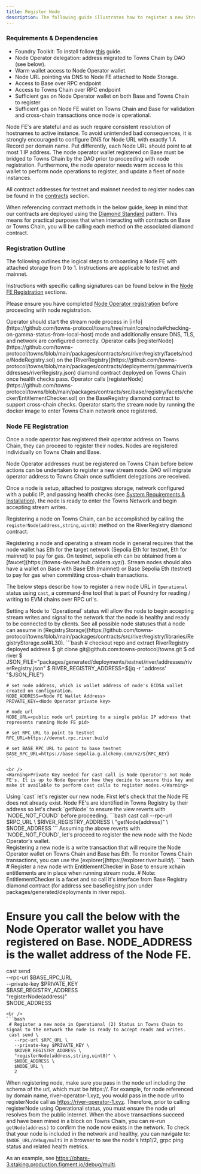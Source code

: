 ```yaml
---
title: Register Node
description: The following guide illustrates how to register a new Stream Node instance on Towns Chain. This guide uses Testnet as an example. The Mainnet guide follows from this guide with modifications to contract addresses and rpc url for Towns Chain.
---
```


### Requirements & Dependencies

- Foundry Toolkit: To install follow [this](https://book.getfoundry.sh/getting-started/installation) guide.
- Node Operator delegation: address migrated to Towns Chain by DAO (see below).
- Warm wallet access to Node Operator wallet.
- Node URL pointing via DNS to Node FE attached to Node Storage.
- Access to Base over RPC endpoint
- Access to Towns Chain over RPC endpoint
- Sufficient gas on Node Operator wallet on both Base and Towns Chain to register
- Sufficient gas on Node FE wallet on Towns Chain and Base for validation and cross-chain transactions once node is operational.

<Note>
  Node FE's are stateful and as such require consistent resolution of hostnames
  to active instance. To avoid unintended bad consequences, it is strongly
  encouraged to configure DNS for Node URL with exactly 1 A Record per domain
  name. Put differently, each Node URL should point to at most 1 IP address.
</Note>

<Note>
  The node operator wallet registered on Base must
  be bridged to Towns Chain by the DAO prior to proceeding with node registration. Furthermore, the node operator needs warm access to this
  wallet to perform node operations to register, and update a fleet of node instances.
</Note>


All contract addresses for testnet and mainnet needed to register nodes can be found in the [contracts](/run/contracts) section.

<Note>When referencing contract methods in the below guide, keep in mind that our contracts are deployed using the [Diamond Standard](https://www.quicknode.com/guides/ethereum-development/smart-contracts/the-diamond-standard-eip-2535-explained-part-1) pattern. This means for practical purposes that when interacting with contracts on Base or Towns Chain, you will be calling each method on the associated diamond contract.</Note>


### Registration Outline 

The following outlines the logical steps to onboarding a Node FE with attached storage from 0 to 1. Instructions are applicable to testnet and mainnet.

Instructions with specific calling signatures can be found below in the [Node FE Registration](#node-fe-registration) sections.

Please ensure you have completed [Node Operator registration](/run/node-operator/register-towns-operator) before proceeding with node registration.

<Steps>
<Step title="Start Stream Node in Info Mode">Operator should start the stream node process in [info](https://github.com/towns-protocol/towns/tree/main/core/node#checking-on-gamma-status-from-local-host) mode and additionally ensure DNS, TLS, and network are configured correctly.</Step>
<Step title="Register Node in Towns Chain">Operator calls [registerNode](https://github.com/towns-protocol/towns/blob/main/packages/contracts/src/river/registry/facets/node/NodeRegistry.sol) on the [RiverRegistry](https://github.com/towns-protocol/towns/blob/main/packages/contracts/deployments/gamma/river/addresses/riverRegistry.json) diamond contract deployed on Towns Chain once health checks pass.</Step>
<Step title="Register Node in Base">Operator calls [registerNode](https://github.com/towns-protocol/towns/blob/main/packages/contracts/src/base/registry/facets/checker/EntitlementChecker.sol) on the BaseRegistry diamond contract to support cross-chain checks.</Step>
<Step title="Start Stream Node">Operator starts the stream node by running the docker image to enter Towns Chain network once registered.</Step>
</Steps>

### Node FE Registration

Once a node operator has registered their operator address on Towns Chain, they can proceed to register their nodes. Nodes are registered individually on Towns Chain and Base.

<Warning>
  Node Operator addresses must be registered on Towns Chain before below actions
  can be undertaken to register a new stream node. DAO will migrate operator address to Towns Chain
  once sufficient delegations are received.
</Warning>

Once a node is setup, attached to postgres storage, network configured with a public IP, and passing health checks (see [System Requirements & Installation](/run/node-operator/system-requirements-installation)), the node is ready to enter the Towns Network and begin accepting stream writes.

Registering a node on Towns Chain, can be accomplished by calling the `registerNode(address,string,uint8)` method on the RiverRegistry diamond contract.

<Warning>
  Registering a node and operating a stream node in general requires that the
  node wallet has Eth for the target network (Sepolia Eth for testnet, Eth for mainnet) to pay for gas.
  On testnet, sepolia eth can be obtained from a
  [faucet](https://towns-devnet.hub.caldera.xyz/).
  Stream nodes should also have a wallet on Base with Base Eth (mainnet) or Base Sepolia Eth (testnet) to pay for gas when committing cross-chain transactions.
</Warning>

The below steps describe how to register a new node URL in `Operational` status using `cast`, a command-line tool that is part of Foundry for reading / writing to EVM chains over RPC url's.

<Note>
  Setting a Node to `Operational` status will allow the node to begin accepting stream writes and signal to the network that the node is healthy and ready to be connected to by clients. See all possible node statuses that a node can assume in [RegistryStorage](https://github.com/towns-protocol/towns/blob/main/packages/contracts/src/river/registry/libraries/RegistryStorage.sol#L30).
</Note>

<Steps>
  <Step title="Setup Variables for Registration">
    ```bash
    # checkout repo and extract RiverRegistry deployed address
    $ git clone git@github.com:towns-protocol/towns.git
    $ cd river
    $ JSON_FILE="packages/generated/deployments/testnet/river/addresses/riverRegistry.json"
    $ RIVER_REGISTRY_ADDRESS=$(jq -r '.address' "$JSON_FILE") 
    
    # set node address, which is wallet address of node's ECDSA wallet created on configuration.
    NODE_ADDRESS=<Node FE Wallet Address>
    PRIVATE_KEY=<Node Operator private key>

    # node url
    NODE_URL=<public node url pointing to a single public IP address that represents running Node FE pid>

    # set RPC_URL to point to testnet
    RPC_URL=https://devnet.rpc.river.build

    # set BASE_RPC_URL to point to base testnet
    BASE_RPC_URL=https://base-sepolia.g.alchemy.com/v2/${RPC_KEY}
    ```

    <br />
    <Warning>Private Key needed for cast call is Node Operator's not Node FE's. It is up to Node Operator how they decide to secure this key and make it available to perform cast calls to register nodes.</Warning>

  </Step>
  <Step title="Register Node on Base and Towns Chain">
  Using `cast` let's register our new node. First let's check that the Node FE does not already exist. Node FE's are identified in Towns Registry by their address so let's check `getNode` to ensure the view reverts with `NODE_NOT_FOUND` before proceeding.
  ```bash
  cast call --rpc-url $RPC_URL \                         
    $RIVER_REGISTRY_ADDRESS \
    "getNode(address)" \
    $NODE_ADDRESS
  ```
  Assuming the above reverts with `NODE_NOT_FOUND`, let's proceed to register the new node with the Node Operator's wallet.
  <br />
  <Note>Registering a new node is a write transaction that will require the Node Operator wallet on Towns Chain and Base has Eth. To monitor Towns Chain transactions, you can use the [explorer](https://explorer.river.build/).</Note>
  ```bash
  # Register a new node with EntitlementChecker in Base to ensure xchain entitlements are in place when running stream node.
  # Note: EntitlementChecker is a facet and so call it's interface from Base Registry diamond contract (for address see baseRegistry.json under packages/generated/deployments in river repo).

  # Ensure you call the below with the Node Operator wallet you have registered on Base. NODE_ADDRESS is the wallet address of the Node FE.
  cast send \
    --rpc-url $BASE_RPC_URL \
    --private-key $PRIVATE_KEY \
    $BASE_REGISTRY_ADDRESS \
    "registerNode(address)" \
    $NODE_ADDRESS
  ```
  <br />
  ```bash
   # Register a new node in Operational (2) Status in Towns Chain to signal to the network the node is ready to accept reads and writes.
   cast send \
     --rpc-url $RPC_URL \
     --private-key $PRIVATE_KEY \
     $RIVER_REGISTRY_ADDRESS \
     "registerNode(address,string,uint8)" \
     $NODE_ADDRESS \
     $NODE_URL \
     2 
  ```
  <Warning>When registering node, make sure you pass in the node url including the schema of the url, which must be https://. For example, for node referenced by domain name, river-operator-1.xyz, you would pass in the node url to registerNode call as https://river-operator-1.xyz.
  Therefore, prior to calling registerNode using Operational status, you must ensure the node url resolves from the public internet.</Warning>
  When the above transactions succeed and have been mined in a block on Towns Chain, you can re-run `getNode(address)` to confirm the node now exists in the network.
</Step>
<Step title="Check Node Health from Debug Multi Dashboard">
  To check that your node is included in the network and healthy, you can navigate to:
  `$NODE_URL/debug/multi` in a browser to see the node's http1/2, grpc ping status and related health metrics.

  As an example, see https://ohare-3.staking.production.figment.io/debug/multi.
  </Step>
</Steps>
